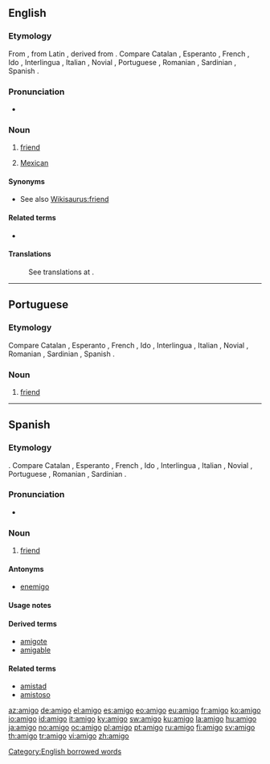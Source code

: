 ==English==

===Etymology===
From {{etyl|es}}, from Latin {{term|amicus||friend}}, derived from {{term|amo|amare|love}}. Compare Catalan {{term|amic}}, Esperanto {{term|amiko}}, French {{term|ami}}, Ido {{term|amiko}}, Interlingua {{term|amico}}, Italian {{term|amico}}, Novial {{term|amike}}, Portuguese {{term|amigo|lang=pt}}, Romanian {{term|amic}}, Sardinian {{term|amícu}}, Spanish {{term|amigo|lang=es}}.

===Pronunciation===
* {{IPA|[əˈmigoʊ]}}

===Noun===
{{en-noun}}

# {{context|casual term}} [[friend]]
# {{context|casual term|mainly California|informal}} [[Mexican]]

====Synonyms====
* See also [[Wikisaurus:friend]]

====Related terms====
* {{onym||amiga|gloss=female friend; female Mexican}}

====Translations====
: See translations at {{term|friend}}.

[[Category:English borrowed words]]

----

==Portuguese==

===Etymology===
Compare Catalan {{term|amic}}, Esperanto {{term|amiko}}, French {{term|ami}}, Ido {{term|amiko}}, Interlingua {{term|amico}}, Italian {{term|amico}}, Novial {{term|amike}}, Romanian {{term|amic}}, Sardinian {{term|amícu}}, Spanish {{term|amigo|lang=es}}.

===Noun===
{{pt-noun-mf|f=amiga}}

# [[friend]]

----

==Spanish==

===Etymology===
{{etyl|la|es}} {{term|amicus||friend}}.  Compare Catalan {{term|amic}}, Esperanto {{term|amiko}}, French {{term|ami}}, Ido {{term|amiko}}, Interlingua {{term|amico}}, Italian {{term|amico}}, Novial {{term|amike}}, Portuguese {{term|amigo|lang=pt}}, Romanian {{term|amic}}, Sardinian {{term|amícu}}.

===Pronunciation===
* {{IPA|lang=es|/a'miɣo/}}

===Noun===
{{es-noun-mf|f=amiga}}

# [[friend]]

====Antonyms====
* [[enemigo]]

====Usage notes====
{{es-note-noun-mf}}

====Derived terms====
* [[amigote]] {{m}}
* [[amigable]]

====Related terms====
* [[amistad]]
* [[amistoso]]

[[az:amigo]]
[[de:amigo]]
[[el:amigo]]
[[es:amigo]]
[[eo:amigo]]
[[eu:amigo]]
[[fr:amigo]]
[[ko:amigo]]
[[io:amigo]]
[[id:amigo]]
[[it:amigo]]
[[ky:amigo]]
[[sw:amigo]]
[[ku:amigo]]
[[la:amigo]]
[[hu:amigo]]
[[ja:amigo]]
[[no:amigo]]
[[oc:amigo]]
[[pl:amigo]]
[[pt:amigo]]
[[ru:amigo]]
[[fi:amigo]]
[[sv:amigo]]
[[th:amigo]]
[[tr:amigo]]
[[vi:amigo]]
[[zh:amigo]]